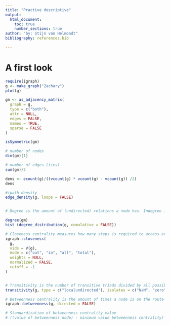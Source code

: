 ```yaml
---
title: "Practive descriptive"
output:
  html_document:
    toc: true
    number_sections: true
author: "by: Stijn van Helmondt"
bibliography: references.bib

---
```

# A first look

```r

require(igraph)
g <- make_graph("Zachary")
plot(g)

gm <- as_adjacency_matrix(
  graph = g,
  type = c("both"),
  attr = NULL,
  edges = FALSE,
  names = TRUE,
  sparse = FALSE
)

isSymmetric(gm)

# number of nodes
dim(gm)[1]

# number of edges (ties)
sum(gm)/2

dens <- ecount(g)/((vcount(g) * vcount(g) - vcount(g)) /2)
dens

#ipath density
edge_density(g, loops = FALSE)


# Degree is the amount of (undirected) relations a node has. Indegree is the amount of 'incoming' ties, whereas outdegree constitutes the amount of 'outgoing' ties.

degree(gm)
hist (degree_distribution(g, cumulative = FALSE))

# Closeness centrality measures how many steps is required to access every other vertex from a given vertex.
igraph::closeness(
  g,
  vids = V(g),
  mode = c("out", "in", "all", "total"),
  weights = NULL,
  normalized = FALSE,
  cutoff = -1
)


# Transitivity is the number of transitive triads divided by all possible transitive triads.
transitivity(g, type = c("localundirected"), isolates = c("NaN", "zero"))

# Betweenness centrality is the amount of times a node is on the route of the shortest path from a node to another node
igraph::betweenness(g, directed = FALSE)

# Standardization of betweenness centrality value
# ((value of betweenness node) - minimum value betweenness centrality) / maximum value betweenness centrality - minimum value betweenness centrality



```


